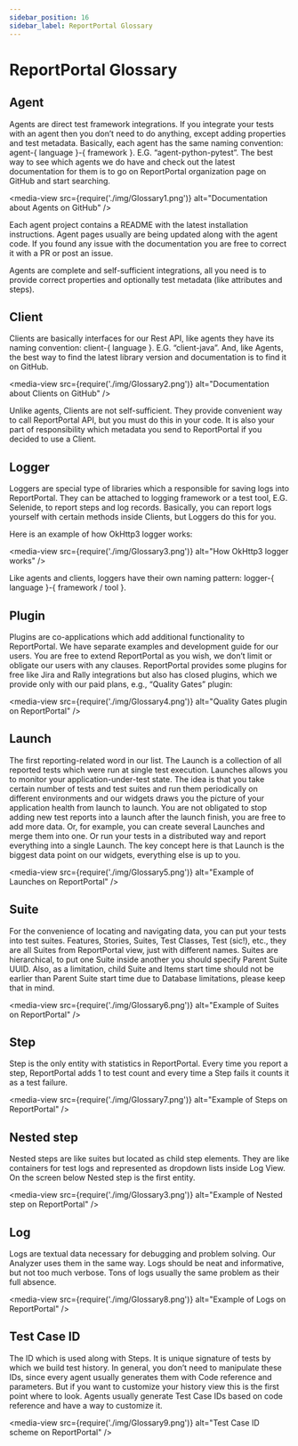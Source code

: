 ```yaml
---
sidebar_position: 16
sidebar_label: ReportPortal Glossary
---
```


# ReportPortal Glossary

## Agent

Agents are direct test framework integrations. If you integrate your tests with an agent then you don’t need to do anything, except adding properties and test metadata. Basically, each agent has the same naming convention: agent-{ language }-{ framework }. E.G. “agent-python-pytest”. The best way to see which agents we do have and check out the latest documentation for them is to go on ReportPortal organization page on GitHub and start searching.

<media-view src={require('./img/Glossary1.png')} alt="Documentation about Agents on GitHub" />

Each agent project contains a README with the latest installation instructions. Agent pages usually are being updated along with the agent code. If you found any issue with the documentation you are free to correct it with a PR or post an issue.

Agents are complete and self-sufficient integrations, all you need is to provide correct properties and optionally test metadata (like attributes and steps).

## Client

Clients are basically interfaces for our Rest API, like agents they have its naming convention: client-{ language }. E.G. “client-java”. And, like Agents, the best way to find the latest library version and documentation is to find it on GitHub.

<media-view src={require('./img/Glossary2.png')} alt="Documentation about Clients on GitHub" />

Unlike agents, Clients are not self-sufficient. They provide convenient way to call ReportPortal API, but you must do this in your code. It is also your part of responsibility which metadata you send to ReportPortal if you decided to use a Client.

## Logger

Loggers are special type of libraries which a responsible for saving logs into ReportPortal. They can be attached to logging framework or a test tool, E.G. Selenide, to report steps and log records. Basically, you can report logs yourself with certain methods inside Clients, but Loggers do this for you.

Here is an example of how OkHttp3 logger works:

<media-view src={require('./img/Glossary3.png')} alt="How OkHttp3 logger works" />

Like agents and clients, loggers have their own naming pattern: logger-{ language }-{ framework / tool }.

## Plugin

Plugins are co-applications which add additional functionality to ReportPortal. We have separate examples and development guide for our users. You are free to extend ReportPortal as you wish, we don’t limit or obligate our users with any clauses. ReportPortal provides some plugins for free like Jira and Rally integrations but also has closed plugins, which we provide only with our paid plans, e.g., “Quality Gates” plugin:

<media-view src={require('./img/Glossary4.png')} alt="Quality Gates plugin on ReportPortal" />

## Launch

The first reporting-related word in our list. The Launch is a collection of all reported tests which were run at single test execution. Launches allows you to monitor your application-under-test state. The idea is that you take certain number of tests and test suites and run them periodically on different environments and our widgets draws you the picture of your application health from launch to launch. You are not obligated to stop adding new test reports into a launch after the launch finish, you are free to add more data. Or, for example, you can create several Launches and merge them into one. Or run your tests in a distributed way and report everything into a single Launch. The key concept here is that Launch is the biggest data point on our widgets, everything else is up to you.

<media-view src={require('./img/Glossary5.png')} alt="Example of Launches on ReportPortal" />

## Suite

For the convenience of locating and navigating data, you can put your tests into test suites. Features, Stories, Suites, Test Classes, Test (sic!), etc., they are all Suites from ReportPortal view, just with different names. Suites are hierarchical, to put one Suite inside another you should specify Parent Suite UUID. Also, as a limitation, child Suite and Items start time should not be earlier than Parent Suite start time due to Database limitations, please keep that in mind.

<media-view src={require('./img/Glossary6.png')} alt="Example of Suites on ReportPortal" />

## Step

Step is the only entity with statistics in ReportPortal. Every time you report a step, ReportPortal adds 1 to test count and every time a Step fails it counts it as a test failure.

<media-view src={require('./img/Glossary7.png')} alt="Example of Steps on ReportPortal" />

## Nested step

Nested steps are like suites but located as child step elements. They are like containers for test logs and represented as dropdown lists inside Log View. On the screen below Nested step is the first entity.

<media-view src={require('./img/Glossary3.png')} alt="Example of Nested step on ReportPortal" />

## Log

Logs are textual data necessary for debugging and problem solving. Our Analyzer uses them in the same way. Logs should be neat and informative, but not too much verbose. Tons of logs usually the same problem as their full absence.

<media-view src={require('./img/Glossary8.png')} alt="Example of Logs on ReportPortal" />

## Test Case ID

The ID which is used along with Steps. It is unique signature of tests by which we build test history. In general, you don’t need to manipulate these IDs, since every agent usually generates them with Code reference and parameters. But if you want to customize your history view this is the first point where to look. Agents usually generate Test Case IDs based on code reference and have a way to customize it.

<media-view src={require('./img/Glossary9.png')} alt="Test Case ID scheme on ReportPortal" />